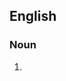 ==English==

===Noun===
{{head|en|noun plural form}}

# {{plural of|partial differential equation|lang=en}}